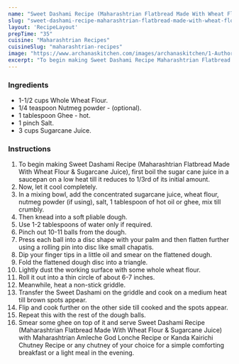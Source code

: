 ---
name: "Sweet Dashami Recipe (Maharashtrian Flatbread Made With Wheat Flour & Sugarcane Juice)"
slug: "sweet-dashami-recipe-maharashtrian-flatbread-made-with-wheat-flour-sugarcane-juice"
layout: 'RecipeLayout'
prepTime: "35"
cuisine: "Maharashtrian Recipes"
cuisineSlug: "maharashtrian-recipes"
image: "https://www.archanaskitchen.com/images/archanaskitchen/1-Author/madhulia/Sweet_Dashami_Maharashtrian_flatbread_made_with_wheat_flour__sugarcane_juice.jpg"
excerpt: "To begin making Sweet Dashami Recipe Maharashtrian Flatbread Made With Wheat Flour  Sugarcane Juice, first boil the sugar cane juice in a saucepan on a low heat till it reduces to 13rd of its initial amount"
---

### Ingredients

- 1-1/2 cups Whole Wheat Flour.
- 1/4 teaspoon Nutmeg powder - (optional).
- 1 tablespoon Ghee - hot.
- 1 pinch Salt.
- 3 cups Sugarcane Juice.

### Instructions

1. To begin making Sweet Dashami Recipe (Maharashtrian Flatbread Made With Wheat Flour & Sugarcane Juice), first boil the sugar cane juice in a saucepan on a low heat till it reduces to 1/3rd of its initial amount.
1. Now, let it cool completely.
1. In a mixing bowl, add the concentrated sugarcane juice, wheat flour, nutmeg powder (if using), salt, 1 tablespoon of hot oil or ghee, mix till crumbly.
1. Then knead into a soft pliable dough.
1. Use 1-2 tablespoons of water only if required.
1. Pinch out 10-11 balls from the dough.
1. Press each ball into a disc shape with your palm and then flatten further using a rolling pin into disc like small chapatis.
1. Dip your finger tips in a little oil and smear on the flattened dough.
1. Fold the flattened dough disc into a triangle.
1. Lightly dust the working surface with some whole wheat flour.
1. Roll it out into a thin circle of about 6-7 inches.
1. Meanwhile, heat a non-stick griddle.
1. Transfer the Sweet Dashami on the griddle and cook on a medium heat till brown spots appear.
1. Flip and cook further on the other side till cooked and the spots appear.
1. Repeat this with the rest of the dough balls.
1. Smear some ghee on top of it and serve Sweet Dashami Recipe (Maharashtrian Flatbread Made With Wheat Flour & Sugarcane Juice) with Maharashtrian Amleche God Lonche Recipe or Kanda Kairichi Chutney Recipe or any chutney of your choice for a simple comforting breakfast or a light meal in the evening.
